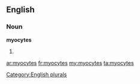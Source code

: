 ==English==

===Noun===
'''myocytes'''

# {{plural of|[[myocyte]]}}

[[Category:English plurals]]

[[ar:myocytes]]
[[fr:myocytes]]
[[my:myocytes]]
[[ta:myocytes]]
